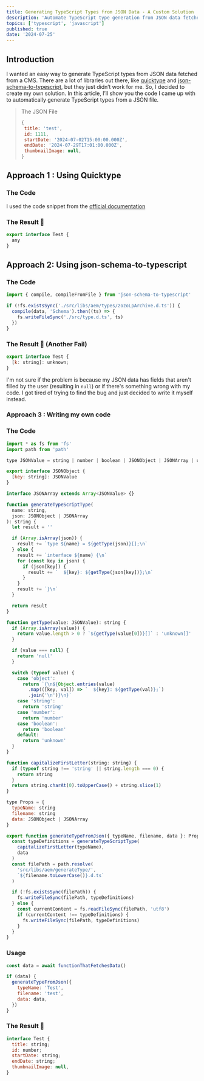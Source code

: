 ```yaml
---
title: Generating TypeScript Types from JSON Data - A Custom Solution
description: 'Automate TypeScript type generation from JSON data fetched from a CMS with a custom solution when existing libraries don’t work.'
topics: ['typescript', 'javascript']
published: true
date: '2024-07-25'
---
```


## Introduction

I wanted an easy way to generate TypeScript types from JSON data fetched from a CMS. There are a lot of libraries out there, like [quicktype](https://github.com/glideapps/quicktype/tree/master) and [json-schema-to-typescript](https://github.com/bcherny/json-schema-to-typescript#readme), but they just didn’t work for me. So, I decided to create my own solution. In this article, I’ll show you the code I came up with to automatically generate TypeScript types from a JSON file.

> The JSON File
>
> ```jsx
> {
>  title: 'test',
>  id: 1111,
>  startDate: '2024-07-02T15:00:00.000Z',
>  endDate: '2024-07-29T17:01:00.000Z',
>  thumbnailImage: null,
> }
> ```

## Approach 1 : Using Quicktype

### The Code

I used the code snippet from the [official documentation](https://github.com/glideapps/quicktype/tree/master?tab=readme-ov-file#calling-quicktype-from-javascript)

### The Result 🤷

```jsx
export interface Test {
  any
}
```

## Approach 2: Using json-schema-to-typescript

### The Code

```jsx
import { compile, compileFromFile } from 'json-schema-to-typescript'

if (!fs.existsSync('./src/libs/aem/types/zozoLpArchive.d.ts')) {
  compile(data, 'Schema').then((ts) => {
    fs.writeFileSync('./src/type.d.ts', ts)
  })
}
```

### The Result 🤷 (Another Fail)

```jsx
export interface Test {
  [k: string]: unknown;
}
```

I'm not sure if the problem is because my JSON data has fields that aren't filled by the user (resulting in `null`) or if there's something wrong with my code. I got tired of trying to find the bug and just decided to write it myself instead.

### Approach 3 : Writing my own code

### The Code

```jsx
import * as fs from 'fs'
import path from 'path'

type JSONValue = string | number | boolean | JSONObject | JSONArray | unknown

export interface JSONObject {
  [key: string]: JSONValue
}

interface JSONArray extends Array<JSONValue> {}

function generateTypeScriptType(
  name: string,
  json: JSONObject | JSONArray
): string {
  let result = ''

  if (Array.isArray(json)) {
    result += `type ${name} = ${getType(json)}[];\n`
  } else {
    result += `interface ${name} {\n`
    for (const key in json) {
      if (json[key]) {
        result += `  ${key}: ${getType(json[key])};\n`
      }
    }
    result += `}\n`
  }

  return result
}

function getType(value: JSONValue): string {
  if (Array.isArray(value)) {
    return value.length > 0 ? `${getType(value[0])}[]` : 'unknown[]'
  }

  if (value === null) {
    return 'null'
  }

  switch (typeof value) {
    case 'object':
      return `{\n${Object.entries(value)
        .map(([key, val]) => `  ${key}: ${getType(val)};`)
        .join('\n')}\n}`
    case 'string':
      return 'string'
    case 'number':
      return 'number'
    case 'boolean':
      return 'boolean'
    default:
      return 'unknown'
  }
}

function capitalizeFirstLetter(string: string) {
  if (typeof string !== 'string' || string.length === 0) {
    return string
  }
  return string.charAt(0).toUpperCase() + string.slice(1)
}

type Props = {
  typeName: string
  filename: string
  data: JSONObject | JSONArray
}

export function generateTypeFromJson({ typeName, filename, data }: Props) {
  const typeDefinitions = generateTypeScriptType(
    capitalizeFirstLetter(typeName),
    data
  )
  const filePath = path.resolve(
    'src/libs/aem/generateType/',
    `${filename.toLowerCase()}.d.ts`
  )

  if (!fs.existsSync(filePath)) {
    fs.writeFileSync(filePath, typeDefinitions)
  } else {
    const currentContent = fs.readFileSync(filePath, 'utf8')
    if (currentContent !== typeDefinitions) {
      fs.writeFileSync(filePath, typeDefinitions)
    }
  }
}
```

### Usage

```jsx
const data = await functionThatFetchesData()

if (data) {
  generateTypeFromJson({
    typeName: 'Test',
    filename: 'test',
    data: data,
  })
}
```

### The Result 🎉

```jsx
interface Test {
  title: string;
  id: number;
  startDate: string;
  endDate: string;
  thumbnailImage: null,
}
```
